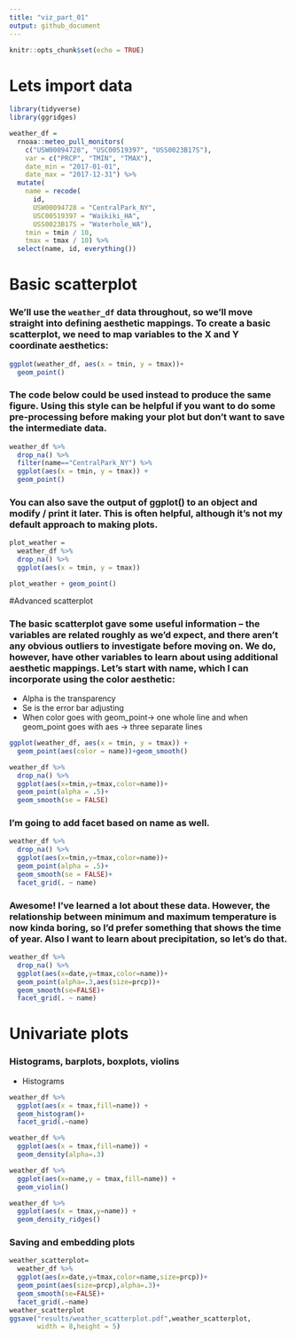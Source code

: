 ```yaml
---
title: "viz_part_01"
output: github_document
---
```


```r
knitr::opts_chunk$set(echo = TRUE)
```

# Lets import data
```r
library(tidyverse)
library(ggridges)
```

```r
weather_df = 
  rnoaa::meteo_pull_monitors(
    c("USW00094728", "USC00519397", "USS0023B17S"),
    var = c("PRCP", "TMIN", "TMAX"), 
    date_min = "2017-01-01",
    date_max = "2017-12-31") %>%
  mutate(
    name = recode(
      id, 
      USW00094728 = "CentralPark_NY", 
      USC00519397 = "Waikiki_HA",
      USS0023B17S = "Waterhole_WA"),
    tmin = tmin / 10,
    tmax = tmax / 10) %>%
  select(name, id, everything())
```
# Basic scatterplot
### We’ll use the `weather_df` data throughout, so we’ll move straight into defining aesthetic mappings. To create a basic scatterplot, we need to map variables to the X and Y coordinate aesthetics:

```r
ggplot(weather_df, aes(x = tmin, y = tmax))+
  geom_point()

```
### The code below could be used instead to produce the same figure. Using this style can be helpful if you want to do some pre-processing before making your plot but don’t want to save the intermediate data.
```r
weather_df %>%
  drop_na() %>% 
  filter(name=="CentralPark_NY") %>% 
  ggplot(aes(x = tmin, y = tmax)) + 
  geom_point()
```

### You can also save the output of ggplot() to an object and modify / print it later. This is often helpful, although it’s not my default approach to making plots.
```r
plot_weather = 
  weather_df %>%
  drop_na() %>% 
  ggplot(aes(x = tmin, y = tmax)) 

plot_weather + geom_point()
```

#Advanced scatterplot

### The basic scatterplot gave some useful information – the variables are related roughly as we’d expect, and there aren’t any obvious outliers to investigate before moving on. We do, however, have other variables to learn about using additional aesthetic mappings. Let’s start with name, which I can incorporate using the color aesthetic:
* Alpha is the transparency 
* Se is the error bar adjusting
* When color goes with geom_point-> one whole line and when geom_point goes with aes -> three separate lines

```r
ggplot(weather_df, aes(x = tmin, y = tmax)) + 
  geom_point(aes(color = name))+geom_smooth()

weather_df %>% 
  drop_na() %>% 
  ggplot(aes(x=tmin,y=tmax,color=name))+
  geom_point(alpha = .5)+
  geom_smooth(se = FALSE)
```

### I’m going to add facet based on name as well.
```r
weather_df %>% 
  drop_na() %>% 
  ggplot(aes(x=tmin,y=tmax,color=name))+
  geom_point(alpha = .5)+
  geom_smooth(se = FALSE)+
  facet_grid(. ~ name)
```
### Awesome! I’ve learned a lot about these data. However, the relationship between minimum and maximum temperature is now kinda boring, so I’d prefer something that shows the time of year. Also I want to learn about precipitation, so let’s do that.
```r
weather_df %>% 
  drop_na() %>% 
  ggplot(aes(x=date,y=tmax,color=name))+
  geom_point(alpha=.3,aes(size=prcp))+
  geom_smooth(se=FALSE)+
  facet_grid(. ~ name)
```

# Univariate plots
### Histograms, barplots, boxplots, violins
* Histograms
```r
weather_df %>% 
  ggplot(aes(x = tmax,fill=name)) + 
  geom_histogram()+
  facet_grid(.~name)
```

```r
weather_df %>% 
  ggplot(aes(x = tmax,fill=name)) + 
  geom_density(alpha=.3)
```
```r
weather_df %>% 
  ggplot(aes(x=name,y = tmax,fill=name)) + 
  geom_violin()
```
```r
weather_df %>% 
  ggplot(aes(x = tmax,y=name)) + 
  geom_density_ridges()
```

### Saving and embedding plots
```r
weather_scatterplot=
  weather_df %>% 
  ggplot(aes(x=date,y=tmax,color=name,size=prcp))+
  geom_point(aes(size=prcp),alpha=.3)+
  geom_smooth(se=FALSE)+
  facet_grid(.~name)
weather_scatterplot
ggsave("results/weather_scatterplot.pdf",weather_scatterplot,
       width = 8,height = 5)
```













